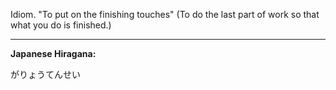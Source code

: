 Idiom. "To put on the finishing touches" (To do the last part of work so that what you do is finished.)
----
'''Japanese Hiragana: '''

がりょうてんせい